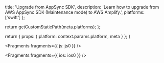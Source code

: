 
  title: 'Upgrade from AppSync SDK',
  description:
    'Learn how to upgrade from AWS AppSync SDK (Maintenance mode) to AWS Amplify.',
  platforms: ['swift']
};

  return getCustomStaticPath(meta.platforms);
};

  return {
    props: {
      platform: context.params.platform,
      meta
    }
  };
}


<Fragments fragments={{ js: js0 }} />


<Fragments fragments={{ ios: ios0 }} />
